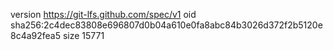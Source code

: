 version https://git-lfs.github.com/spec/v1
oid sha256:2c4dec83808e696807d0b04a610e0fa8abc84b3026d372f2b5120e8c4a92fea5
size 15771
